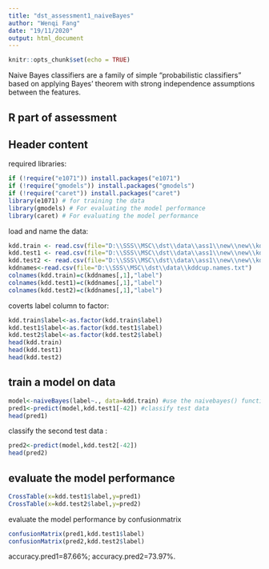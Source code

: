 ```yaml
---
title: "dst_assessment1_naiveBayes"
author: "Wenqi Fang"
date: "19/11/2020"
output: html_document
---
```



```r
knitr::opts_chunk$set(echo = TRUE)
```

Naive Bayes classifiers are a family of simple "probabilistic classifiers" based on applying Bayes' theorem with strong independence assumptions between the features. 


## R part of assessment

## Header content


required libraries:
```r
if (!require("e1071")) install.packages("e1071")
if (!require("gmodels")) install.packages("gmodels")
if (!require("caret")) install.packages("caret")
library(e1071) # for training the data
library(gmodels) # For evaluating the model performance
library(caret) # For evaluating the model performance
```


load and name the data:
```r
kdd.train <- read.csv(file="D:\\SSS\\MSC\\dst\\data\\ass1\\new\\new\\kddcup99_train.csv", header=F) #training data
kdd.test1 <- read.csv(file="D:\\SSS\\MSC\\dst\\data\\ass1\\new\\new\\kddcup99_test.csv", header=F) #testing data
kdd.test2 <- read.csv(file="D:\\SSS\\MSC\\dst\\data\\ass1\\new\\new\\kddcup99_test2.csv", header=F) #another testing data for more realistic 
kddnames<-read.csv(file="D:\\SSS\\MSC\\dst\\data\\kddcup.names.txt")
colnames(kdd.train)=c(kddnames[,1],"label") 
colnames(kdd.test1)=c(kddnames[,1],"label")
colnames(kdd.test2)=c(kddnames[,1],"label")
```

coverts label column to factor:
```r
kdd.train$label<-as.factor(kdd.train$label)
kdd.test1$label<-as.factor(kdd.test1$label)
kdd.test2$label<-as.factor(kdd.test2$label)
head(kdd.train)
head(kdd.test1)
head(kdd.test2)
```



## train a model on data

```r
model<-naiveBayes(label~., data=kdd.train) #use the naivebayes() function to train data
pred1<-predict(model,kdd.test1[-42]) #classify test data
head(pred1)
```

classify the second test data :
```r
pred2<-predict(model,kdd.test2[-42])
head(pred2)
```


## evaluate the model performance

```r
CrossTable(x=kdd.test1$label,y=pred1)
CrossTable(x=kdd.test2$label,y=pred2)
```
evaluate the model performance by confusionmatrix
```r
confusionMatrix(pred1,kdd.test1$label)
confusionMatrix(pred2,kdd.test2$label)
```

accuracy.pred1=87.66%;
accuracy.pred2=73.97%.



